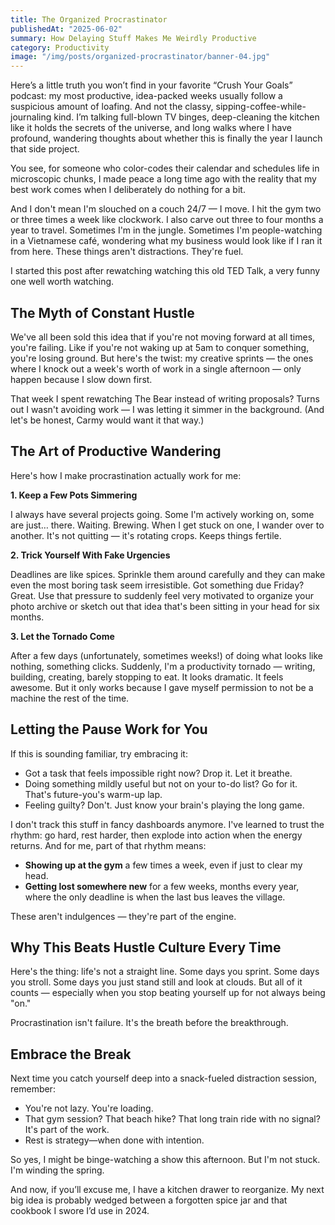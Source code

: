 ```yaml
---
title: The Organized Procrastinator
publishedAt: "2025-06-02"
summary: How Delaying Stuff Makes Me Weirdly Productive
category: Productivity
image: "/img/posts/organized-procrastinator/banner-04.jpg"
---
```


Here’s a little truth you won’t find in your favorite “Crush Your Goals” podcast: my most productive, idea-packed weeks usually follow a suspicious amount of loafing. And not the classy, sipping-coffee-while-journaling kind. I’m talking full-blown TV binges, deep-cleaning the kitchen like it holds the secrets of the universe, and long walks where I have profound, wandering thoughts about whether this is finally the year I launch that side project.

You see, for someone who color-codes their calendar and schedules life in microscopic chunks, I made peace a long time ago with the reality that my best work comes when I deliberately do nothing for a bit.

And I don't mean I'm slouched on a couch 24/7 — I move. I hit the gym two or three times a week like clockwork. I also carve out three to four months a year to travel. Sometimes I'm in the jungle. Sometimes I'm people-watching in a Vietnamese café, wondering what my business would look like if I ran it from here. These things aren't distractions. They're fuel.

I started this post after rewatching watching this old TED Talk, a very funny one well worth watching.

<YouTube id="arj7oStGLkU" />

## The Myth of Constant Hustle

We've all been sold this idea that if you're not moving forward at all times, you're failing. Like if you're not waking up at 5am to conquer something, you're losing ground. But here's the twist: my creative sprints — the ones where I knock out a week's worth of work in a single afternoon — only happen because I slow down first.

That week I spent rewatching The Bear instead of writing proposals? Turns out I wasn't avoiding work — I was letting it simmer in the background. (And let's be honest, Carmy would want it that way.)

## The Art of Productive Wandering

Here's how I make procrastination actually work for me:

**1. Keep a Few Pots Simmering**

I always have several projects going. Some I'm actively working on, some are just… there. Waiting. Brewing. When I get stuck on one, I wander over to another. It's not quitting — it's rotating crops. Keeps things fertile.

**2. Trick Yourself With Fake Urgencies**

Deadlines are like spices. Sprinkle them around carefully and they can make even the most boring task seem irresistible. Got something due Friday? Great. Use that pressure to suddenly feel very motivated to organize your photo archive or sketch out that idea that's been sitting in your head for six months.

**3. Let the Tornado Come**

After a few days (unfortunately, sometimes weeks!) of doing what looks like nothing, something clicks. Suddenly, I'm a productivity tornado — writing, building, creating, barely stopping to eat. It looks dramatic. It feels awesome. But it only works because I gave myself permission to not be a machine the rest of the time.

## Letting the Pause Work for You

If this is sounding familiar, try embracing it:

- Got a task that feels impossible right now? Drop it. Let it breathe.
- Doing something mildly useful but not on your to-do list? Go for it. That's future-you's warm-up lap.
- Feeling guilty? Don't. Just know your brain's playing the long game.

I don't track this stuff in fancy dashboards anymore. I've learned to trust the rhythm: go hard, rest harder, then explode into action when the energy returns. And for me, part of that rhythm means:

- **Showing up at the gym** a few times a week, even if just to clear my head.
- **Getting lost somewhere new** for a few weeks, months every year, where the only deadline is when the last bus leaves the village.

These aren't indulgences — they're part of the engine.

## Why This Beats Hustle Culture Every Time

Here's the thing: life's not a straight line. Some days you sprint. Some days you stroll. Some days you just stand still and look at clouds. But all of it counts — especially when you stop beating yourself up for not always being "on."

Procrastination isn't failure. It's the breath before the breakthrough.

## Embrace the Break

Next time you catch yourself deep into a snack-fueled distraction session, remember:

- You're not lazy. You're loading.
- That gym session? That beach hike? That long train ride with no signal? It's part of the work.
- Rest is strategy—when done with intention.

So yes, I might be binge-watching a show this afternoon. But I'm not stuck. I'm winding the spring.

And now, if you’ll excuse me, I have a kitchen drawer to reorganize. My next big idea is probably wedged between a forgotten spice jar and that cookbook I swore I’d use in 2024.
